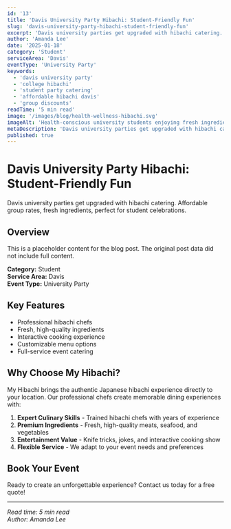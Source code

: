 ```yaml
---
id: '13'
title: 'Davis University Party Hibachi: Student-Friendly Fun'
slug: 'davis-university-party-hibachi-student-friendly-fun'
excerpt: 'Davis university parties get upgraded with hibachi catering. Affordable group rates, fresh ingredients, perfect for student celebrations.'
author: 'Amanda Lee'
date: '2025-01-18'
category: 'Student'
serviceArea: 'Davis'
eventType: 'University Party'
keywords:
  - 'davis university party'
  - 'college hibachi'
  - 'student party catering'
  - 'affordable hibachi davis'
  - 'group discounts'
readTime: '5 min read'
image: '/images/blog/health-wellness-hibachi.svg'
imageAlt: 'Health-conscious university students enjoying fresh ingredient hibachi with fitness enthusiasts, nutritious options, and wellness-focused dining'
metaDescription: 'Davis university parties get upgraded with hibachi catering. Affordable group rates, fresh ingredients, perfect for student celebrations.'
published: true
---
```


# Davis University Party Hibachi: Student-Friendly Fun

Davis university parties get upgraded with hibachi catering. Affordable group rates, fresh ingredients, perfect for student celebrations.

## Overview

This is a placeholder content for the blog post. The original post data did not include full content.

**Category:** Student  
**Service Area:** Davis  
**Event Type:** University Party

## Key Features

- Professional hibachi chefs
- Fresh, high-quality ingredients
- Interactive cooking experience
- Customizable menu options
- Full-service event catering

## Why Choose My Hibachi?

My Hibachi brings the authentic Japanese hibachi experience directly to your location. Our professional chefs create memorable dining experiences with:

1. **Expert Culinary Skills** - Trained hibachi chefs with years of experience
2. **Premium Ingredients** - Fresh, high-quality meats, seafood, and vegetables
3. **Entertainment Value** - Knife tricks, jokes, and interactive cooking show
4. **Flexible Service** - We adapt to your event needs and preferences

## Book Your Event

Ready to create an unforgettable experience? Contact us today for a free quote!

---

*Read time: 5 min read*  
*Author: Amanda Lee*

